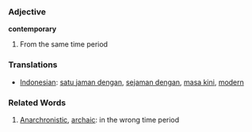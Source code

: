 === Adjective ===
'''contemporary'''

# From the same time period

=== Translations ===
*[[Indonesian]]: [[satu jaman dengan]], [[sejaman dengan]], [[masa kini]], [[modern]]

=== Related Words ===
#[[Anarchronistic]], [[archaic]]: in the wrong time period